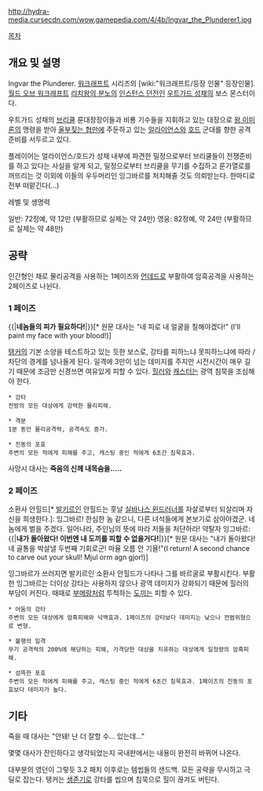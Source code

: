 http://hydra-media.cursecdn.com/wow.gamepedia.com/4/4b/Ingvar_the_Plunderer1.jpg

[[목차]]

== 개요 및 설명 ==
Ingvar the Plunderer. [[워크래프트]] 시리즈의 [wiki:"워크래프트/등장 인물" 등장인물]. [[월드 오브 워크래프트]] [[리치왕의 분노]]의 [[인스턴스 던전]]인 [[우트가드 성채]]의 보스 몬스터이다.

우트가드 성채의 [[브리쿨]] 룬대장장이들과 비룡 기수들을 지휘하고 있는 대장으로 [[왕 이미론]]의 명령을 받아 [[울부짖는 협만]]에 주둔하고 있는 [[얼라이언스]]와 [[호드]] 군대를 향한 공격 준비를 서두르고 있다.

플레이어는 얼라이언스/호드가 성채 내부에 파견한 밀정으로부터 브리쿨들이 전쟁준비를 하고 있다는 사실을 알게 되고, 밀정으로부터 브리쿨을 무기를 수집하고 룬가열로를 꺼뜨리는 것 이외에 이들의 우두머리인 잉그바르를 처치해줄 것도 의뢰받는다. 한마디로 전부 떠맡긴다(…)

레벨 및 생명력

일반: 72정예, 약 12만 (부활하므로 실제는 약 24만)
영웅: 82정예, 약 24만 (부활하므로 실제는 약 48만)

== 공략 ==
인간형인 채로 물리공격을 사용하는 1페이즈와 [[언데드]]로 부활하여 암흑공격을 사용하는 2페이즈로 나뉜다.

=== 1 페이즈 ===
{{|'''네놈들의 피가 필요하다!'''|}}[* 원문 대사는 "네 피로 내 얼굴을 칠해야겠다!" (I'll paint my face with your blood!)]

[[탱커]]의 기본 소양을 테스트하고 있는 듯한 보스로, 강타를 피하느냐 못피하느냐에 따라 /차단의 경계를 넘나들게 된다. 일격에 3만이 넘는 데미지를 주지만 시전시간이 매우 길기 때문에 조금만 신경쓰면 여유있게 피할 수 있다. [[힐러]]와 [[캐스터]]는 광역 침묵을 조심해야 한다.

 * 강타
 전방의 모든 대상에게 강력한 물리피해.

 * 격분
 1분 동안 물리공격력, 공격속도 증가.

 * 진동의 포효 
 주변의 모든 적에게 피해를 주고, 캐스팅 중인 적에게 6초간 침묵효과.

사망시 대사는 '''죽음의 신께 내목숨을..... ''' 

=== 2 페이즈 ===
소환사 안힐드[* [[발키르]]인 안힐드는 훗날 [[실바나스 윈드러너]]를 자살로부터 되살리며 자신을 희생한다.]: 잉그바르! 한심한 놈 같으니, 다른 녀석들에게 본보기로 삼아야겠군. 네놈에게 벌을 주겠다. 일어나라, 주인님의 뜻에 따라 저들을 처단하라!
약탈자 잉그바르: {{|'''내가 돌아왔다! 이번엔 내 도끼를 피할 수 없을거다!'''|}}[* 원문 대사는 "내가 돌아왔다! 네 골통을 박살낼 두번째 기회로군! 마율 오름 안 기욜!"(I return! A second chance to carve out your skull! Mjul orm agn gjor!)]

잉그바르가 쓰러지면 발키르인 소환사 안힐드가 나타나 그를 바르굴로 부활시킨다. 부활한 잉그바르는 더이상 강타는 사용하지 않으나 광역 데미지가 강화되기 때문에 힐러의 부담이 커진다. 때때로 [[부메랑]]처럼 투척하는 [[도끼]]는 피할 수 있다.

 * 어둠의 강타
 주변의 모든 대상에게 암흑피해와 넉백효과. 1페이즈의 강타보다 데미지는 낮으나 전범위형으로 변형.

 * 불행의 일격 
 무기 공격력의 200%에 해당하는 피해, 가격당한 대상을 치유하는 대상에게 일정량의 암흑피해.

 * 섬뜩한 포효
 주변의 모든 적에게 피해를 주고, 캐스팅 중인 적에게 6초간 침묵효과. 1페이즈의 진동의 포효보다 데미지가 높다.

== 기타 ==
죽을 때 대사는 "안돼! 난 더 잘할 수... 있는데..."

몇몇 대사가 잔인하다고 생각되었는지 국내판에서는 내용이 완전히 바뀌어 나온다.

대부분의 영던이 그렇듯 3.2 패치 이후로는 템씹들의 샌드백. 모든 공략을 무시하고 극딜로 잡는다. 탱커는 [[생존기]]로 강타를 씹으며 침묵으로 힐이 끊겨도 버틴다.


